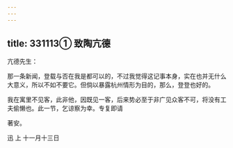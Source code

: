 ```yaml
---
---
---
```

title: 331113① 致陶亢德
---




亢德先生：

那一条新闻，登载与否在我是都可以的，不过我觉得这记事本身，实在也并无什么大意义，所以不如不要它。但倘以暴露杭州情形为目的，那么，登登也好的。

我在寓里不见客，此非他，因既见一客，后来势必至于非广见众客不可，将没有工夫偷懒也。此一节，乞谅察为幸。专复即请

著安。

迅 上 十一月十三日